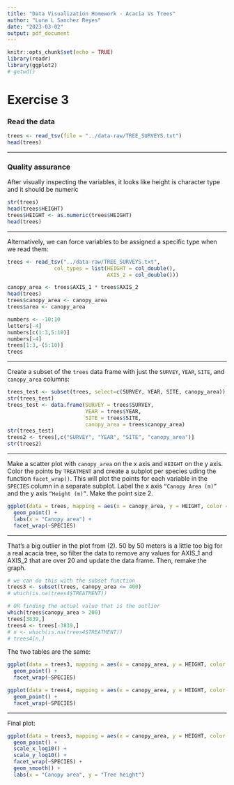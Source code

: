 ```yaml
---
title: "Data Visualization Homework - Acacia Vs Trees"
author: "Luna L Sanchez Reyes"
date: "2023-03-02"
output: pdf_document
---
```


```r
knitr::opts_chunk$set(echo = TRUE)
library(readr)
library(ggplot2)
# getwd()
```

# Exercise 3

### Read the data

```r
trees <- read_tsv(file = "../data-raw/TREE_SURVEYS.txt")
head(trees)
```

---

### Quality assurance

After visually inspecting the variables, it looks like height is character type and it should be numeric

```r
str(trees)
head(trees$HEIGHT)
trees$HEIGHT <- as.numeric(trees$HEIGHT)
head(trees)
```

---

Alternatively, we can force variables to be assigned a specific type when we read them:
```r
trees <- read_tsv("../data-raw/TREE_SURVEYS.txt",
               col_types = list(HEIGHT = col_double(),
                                AXIS_2 = col_double()))
```

```r
canopy_area <- trees$AXIS_1 * trees$AXIS_2
head(trees)
trees$canopy_area <- canopy_area
trees$area <- canopy_area
```

```r
numbers <- -10:10
letters[-4]
numbers[c(1:3,5:10)]
numbers[-4]
trees[1:3,-(5:10)]
trees
```

---

Create a subset of the `trees` data frame with just the `SURVEY`, `YEAR`, `SITE`, and `canopy_area` columns:

```r
trees_test <- subset(trees, select=c(SURVEY, YEAR, SITE, canopy_area))
str(trees_test)
trees_test <- data.frame(SURVEY = trees$SURVEY, 
                         YEAR = trees$YEAR, 
                         SITE = trees$SITE, 
                         canopy_area = trees$canopy_area)
str(trees_test)
trees2 <- trees[,c("SURVEY", "YEAR", "SITE", "canopy_area")]
str(trees2)
```

---

Make a scatter plot with `canopy_area` on the x axis and `HEIGHT` on the y axis. Color the points by `TREATMENT` and create a subplot per species uding the function `facet_wrap()`. This will plot the points for each variable in the `SPECIES` column in a separate subplot. Label the x axis `“Canopy Area (m)”` and the y axis `“Height (m)”`. Make the point size 2.

```r
ggplot(data = trees, mapping = aes(x = canopy_area, y = HEIGHT, color = TREATMENT)) +
  geom_point() +
  labs(x = "Canopy area") +
  facet_wrap(~SPECIES) 
```

---

That’s a big outlier in the plot from (2). 50 by 50 meters is a little too big for a real acacia tree, so filter the data to remove any values for AXIS_1 and AXIS_2 that are over 20 and update the data frame. Then, remake the graph.

```r
# we can do this with the subset function
trees3 <- subset(trees, canopy_area <= 400)
# which(is.na(trees4$TREATMENT))

# OR finding the actual value that is the outlier
which(trees$canopy_area > 200)
trees[3839,]
trees4 <- trees[-3839,]
# n <- which(is.na(trees4$TREATMENT))
# trees4[n,]
```

The two tables are the same:

```r
ggplot(data = trees3, mapping = aes(x = canopy_area, y = HEIGHT, color = TREATMENT)) +
  geom_point() +
  facet_wrap(~SPECIES)
```

```r
ggplot(data = trees4, mapping = aes(x = canopy_area, y = HEIGHT, color = TREATMENT)) +
  geom_point() +
  facet_wrap(~SPECIES)
```

---

Final plot:

```r
ggplot(data = trees3, mapping = aes(x = canopy_area, y = HEIGHT, color = TREATMENT)) +
  geom_point() +
  scale_x_log10() +
  scale_y_log10() +
  facet_wrap(~SPECIES) +
  geom_smooth() +
  labs(x = "Canopy area", y = "Tree height")
```


